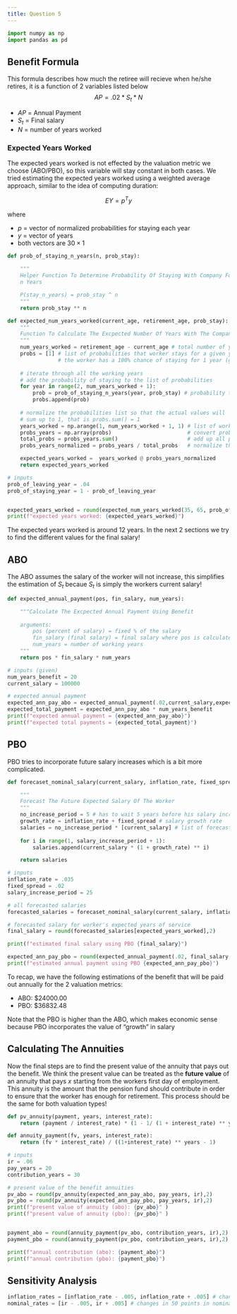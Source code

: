 ```yaml
---
title: Question 5
---
```

```python
import numpy as np
import pandas as pd
```

## Benefit Formula

This formula describes how much the retiree will recieve when he/she retires, it is a function of 2 variables listed below
$$AP = .02 * S_t * N$$

* $AP$ = Annual Payment
* $S_t$ = Final salary
* $N$ = number of years worked

### Expected Years Worked

The expected years worked is not effected by the valuation metric we choose (ABO/PBO), so this variable will stay constant in both cases. We tried estimating the expected years worked using a weighted average approach, similar to the idea of computing duration: 

$$EY = p^T y$$

where 

* $p$ = vector of normalized probabilities for staying each year
* $y$ = vector of years
* both vectors are $30 \times 1$


```python
def prob_of_staying_n_years(n, prob_stay):
    
    """
    Helper Function To Determine Probability Of Staying With Company For
    n Years

    P(stay_n_years) = prob_stay ^ n
    """
    return prob_stay ** n

def expected_num_years_worked(current_age, retirement_age, prob_stay):
    """
    Function To Calculate The Excpected Number Of Years With The Company
    """
    num_years_worked = retirement_age - current_age # total number of years that the retiree will work (even if he/she leaves the company)
    probs = [1] # list of probabilities that worker stays for a given years
                # the worker has a 100% chance of staying for 1 year (given)
    
    # iterate through all the working years
    # add the probability of staying to the list of probabilities
    for year in range(2, num_years_worked + 1):
        prob = prob_of_staying_n_years(year, prob_stay) # probability that worker stays for n years
        probs.append(prob)
    
    # normalize the probabilities list so that the actual values will
    # sum up to 1, that is probs.sum() = 1
    years_worked = np.arange(1, num_years_worked + 1, 1) # list of working years (30 total)
    probs_years = np.array(probs)                        # convert probability list to numpy array
    total_probs = probs_years.sum()                      # add up all probabilities
    probs_years_normalized = probs_years / total_probs   # normalize the probabilities 

    expected_years_worked =  years_worked @ probs_years_normalized 
    return expected_years_worked
```

```python
# inputs
prob_of_leaving_year = .04
prob_of_staying_year = 1 - prob_of_leaving_year


expected_years_worked = round(expected_num_years_worked(35, 65, prob_of_staying_year))
print(f"expected years worked: {expected_years_worked}")
```

The expected years worked is around 12 years. In the next 2 sections we try to find the different values for the final salary!

## ABO

The ABO assumes the salary of the worker will not increase, this simplifies the estimation of $S_t$ becaue $S_t$ is simply the workers current salary!

```python
def expected_annual_payment(pos, fin_salary, num_years):

    """Calculate The Excpected Annual Payment Using Benefit
    
    arguments:
        pos (percent of salary) = fixed % of the salary
        fin_salary (final salary) = final salary where pos is calculated from
        num_years = number of working years
    """
    return pos * fin_salary * num_years
```

```python
# inputs (given)
num_years_benefit = 20
current_salary = 100000

# expected annual payment
expected_ann_pay_abo = expected_annual_payment(.02,current_salary,expected_years_worked)
expected_total_payment = expected_ann_pay_abo * num_years_benefit
print(f"expected annual payment = {expected_ann_pay_abo}")
print(f"expected total payments = {expected_total_payment}")
```

## PBO

PBO tries to incorporate future salary increases which is a bit more complicated. 

```python
def forecaset_nominal_salary(current_salary, inflation_rate, fixed_spread, salary_increase_period):

    """
    Forecast The Future Expected Salary Of The Worker 
    """
    no_increase_period = 5 # has to wait 5 years before his salary increases
    growth_rate = inflation_rate + fixed_spread # salary growth rate
    salaries = no_increase_period * [current_salary] # list of forecasted salaries
    
    for i in range(1, salary_increase_period + 1):
        salaries.append(current_salary * (1 + growth_rate) ** i)

    return salaries
```

```python
# inputs
inflation_rate = .035
fixed_spread = .02
salary_increase_period = 25

# all forecasted salaries
forecasted_salaries = forecaset_nominal_salary(current_salary, inflation_rate, fixed_spread, salary_increase_period)

# forecasted salary for worker's expected years of service
final_salary = round(forecasted_salaries[expected_years_worked],2)

print(f"estimated final salary using PBO {final_salary}")
```

```python
expected_ann_pay_pbo = round(expected_annual_payment(.02, final_salary,expected_years_worked),2)
print(f"estimated annual payment using PBO {expected_ann_pay_pbo}")
```

To recap, we have the following estimations of the benefit that will be paid out annually for the 2 valuation metrics:

* ABO: $24000.00
* PBO: $36832.48

Note that the PBO is higher than the ABO, which makes economic sense because PBO incorporates the value of "growth" in salary

## Calculating The Annuities 

Now the final steps are to find the present value of the annuity that pays out the benefit. We think the present value can be treated as the **future value** of an annuity that pays $x$ starting from the workers first day of employment. This annuity is the amount that the pension fund should contribute in order to ensure that the worker has enough for retirement. This process should be the same for both valuation types!

```python
def pv_annuity(payment, years, interest_rate):
    return (payment / interest_rate) * (1 - 1/ (1 + interest_rate) ** years)

def annuity_payment(fv, years, interest_rate):
    return (fv * interest_rate) / ((1+interest_rate) ** years - 1)
```


```python
# inputs
ir = .06
pay_years = 20
contribution_years = 30

# present value of the benefit annuities
pv_abo = round(pv_annuity(expected_ann_pay_abo, pay_years, ir),2)
pv_pbo = round(pv_annuity(expected_ann_pay_pbo, pay_years, ir),2)
print(f"present value of annuity (abo): {pv_abo}" )
print(f"present value of annuity (pbo): {pv_pbo}" )


payment_abo = round(annuity_payment(pv_abo, contribution_years, ir),2)
payment_pbo = round(annuity_payment(pv_pbo, contribution_years, ir),2)

print(f"annual contribution (abo): {payment_abo}")
print(f"annual contribution (pbo): {payment_pbo}")
```

## Sensitivity Analysis

```python
inflation_rates = [inflation_rate - .005, inflation_rate + .005] # changes in 50 basis points of real interest
nominal_rates = [ir - .005, ir + .005] # changes in 50 points in nominal interest

```